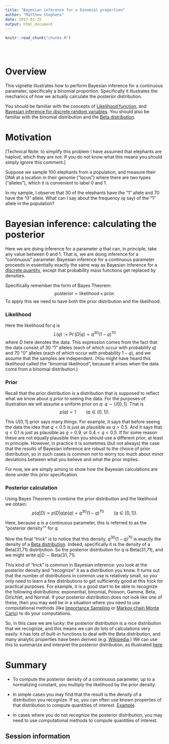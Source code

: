 ```yaml
---
title: "Bayesian inference for a binomial proportion"
author: "Matthew Stephens"
date: 2017-01-25
output: html_document
---
```


<!-- The file analysis/chunks.R contains chunks that define default settings
shared across the workflowr files. -->
```r
knitr::read_chunk("chunks.R")
```

<!-- Update knitr chunk options -->
```r
```

<!-- Insert the date the file was last updated -->
```r
```

<!-- Insert the code version (Git commit SHA1) if Git repository exists and R
 package git2r is installed -->
```r
```

# Overview

This vignette illustrates how to perform Bayesian inference for a continuous parameter, specifically a binomial proportion. Specifically it illustrates the mechanics of how we actually calculate the posterior distribution. 


You should be familiar with the concepts of [Likelihood function](likelihood_function.html), and [Bayesian inference for discrete random variables](bayes_multiclass.html). You should also be familiar with the binomial distribution and the [Beta distribution](beta.html).

# Motivation

[Technical Note: to simplify this problem I have 
assumed that elephants are haploid, which they are not. If you do not know what this means you should simply ignore this comment.]

Suppose we sample 100 elephants from a population, and measure their DNA at a location in their genome ("locus") where there are two types ("alleles"), 
which it is convenient to label 0 and 1.

In my sample, I observe that 30 of the elephants have the "1" allele and 70 have the "0" allele. What can I say about the frequency ($q$ say) of the "1" allele in the population?

# Bayesian inference: calculating the posterior

Here we are doing inference for a parameter $q$ that can, in principle, take any value between 0 and 1. That is, we are doing inference for a "continuous" parameter. Bayesian inference for a continuous parameter proceeds in essentially exactly the same way as Bayesian inference for a [discrete quantity](bayes_multiclass.html), except that probability mass functions get replaced by densities.

Specifically remember the form of Bayes Theorem:
$$\text{posterior} \propto 
\text{likelihood} \times \text{prior}.$$
To apply this we need to have both the prior distribution and the likelihood.

### Likelihood

Here the likelihood for $q$ is 
$$L(q):= \Pr(D | q) \propto q^{30} (1-q)^{70}$$
where $D$ here denotes the data. This expression comes from the fact that the data consist of 30 "1" alleles (each of which occur with probability $q$) and 70 "0" alleles (each of which occur with probability $1-q$), and we assume that the samples are independent. (You might have heard this likelihood called the "binomial likelihood", because it arises when the data come from a binomial distribution.)

### Prior

Recall that the prior distribution is a distribution that is supposed to reflect what we know about $q$ *prior* to seeing the data. For the purposes of illustration we will assume a uniform prior on $q$: $q \sim U[0,1]$. That is
$$p(q) = 1 \qquad (q \in [0,1]).$$

This $U[0,1]$ prior says many things. For example, it says that before seeing the data the idea that $q<0.5$ is just as plausible as $q>0.5$. And it says that $q<0.1$ is just as plausible as $q>0.9$, or $0.4<q<0.5$. If for some reason these are not equally plausible then you should use a different prior, at least in principle. However, in practice it is sometimes (but not always) the case that the results of Bayesian inference are robust to the choice of prior distribution, so in such cases is common not to worry too much about minor deviations between what you believe and what the prior implies. 

For now, we are simply aiming to show how the Bayesian calculations are done under this prior specification.


### Posterior calculation

Using Bayes Theorem to combine the prior distribution and the likelihood we obtain:
$$p(q | D) \propto p(D|q) p(q) = q^{30} (1-q)^{70} \qquad (q \in [0,1]).$$

Here, because $q$ is a continuous parameter, this is referred to as the "posterior density"" for $q$. 

Now the final "trick" is to notice that this density, $q^{30} (1-q)^{70}$ is exactly the density of a [Beta distribution](beta.html). Indeed, specifically it is the density of a Beta(31,71) distribution.  So the posterior distribution for $q$ is Beta(31,71), and we might write
$q | D \sim \text{Beta}(31,71)$. 

This kind of "trick" is common in Bayesian inference: you look at the posterior density and "recognize" it as a distribution you know. It turns out that the number of distributions in common use is relatively small, so you only need to learn a few distributions to get sufficiently good at this trick for practical purposes. For example, it is a good start to be able to recognize the following distributions: exponential, binomial, Poisson, Gamma, Beta, Dirichlet, and Normal.  If your posterior distribution does not look like one of these, then you may well be in a situation where you need to use computational methods (like [Importance Sampling](is_simple.html) or [Markov chain Monte Carlo](MH-examples1.html)) to do your computations.

So, in this case we are lucky: the posterior distribution is a nice distribution that we recognize, and this means we can do lots of calculations very easily: `R` has lots of built-in functions to deal with the Beta distribution, and many analytic properties have been derived (e.g. [Wikipedia](https://en.wikipedia.org/wiki/Beta_distribution).)
We can use this to summarize and interpret the posterior distribution, as illustrated
[here](summarize_interpret_posterior.html).


# Summary

- To compute the posterior density of a continuous parameter, up to a normalizing constant, you multiply the likelihood by the prior density.

- In simple cases you may find that the result is the density of a distribution you recognize. If so, you can often use known properties of that distribution to compute quantities of interest. [Example](summarize_interpret_posterior.html).

- In cases where you do not recognize the posterior distribution, you may need
to use computational methods to compute quantities of interest.


## Session information

<!-- Insert the session information into the document -->
```r
```
